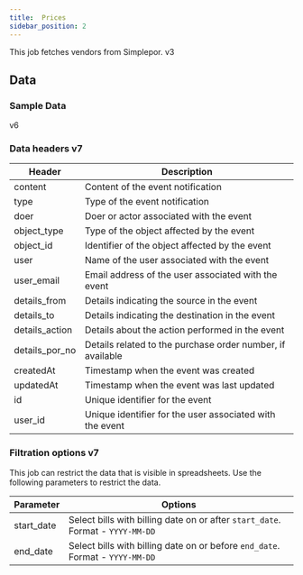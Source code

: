 ```yaml
---
title:  Prices
sidebar_position: 2
---
```


This job fetches vendors from Simplepor. v3 

<AddJob
  template="gsheet_simplepor_db_vendors" v4
/>

## Data

### Sample Data

<Gsheet
  src="https://docs.google.com/spreadsheets/d/14xpjjn0KR9oWi4zoM7JEfvAuiwR5ybX_0dVTZxmmwRI/edit#gid=548360923"
/>v6


### Data headers v7

| Header           | Description                                              |
|------------------|----------------------------------------------------------|
| content          | Content of the event notification                        |
| type             | Type of the event notification                           |
| doer             | Doer or actor associated with the event                  |
| object_type      | Type of the object affected by the event                  |
| object_id        | Identifier of the object affected by the event            |
| user             | Name of the user associated with the event                |
| user_email       | Email address of the user associated with the event      |
| details_from     | Details indicating the source in the event                |
| details_to       | Details indicating the destination in the event           |
| details_action   | Details about the action performed in the event           |
| details_por_no   | Details related to the purchase order number, if available|
| createdAt        | Timestamp when the event was created                     |
| updatedAt        | Timestamp when the event was last updated                |
| id               | Unique identifier for the event                          |
| user_id          | Unique identifier for the user associated with the event  |



### Filtration options v7

This job can restrict the data that is visible in spreadsheets. Use the following parameters to restrict the data.

| Parameter | Options |
|----|----|
| start_date | Select bills with billing date on or after `start_date`. Format - `YYYY-MM-DD` |
| end_date | Select bills with billing date on or before `end_date`. Format - `YYYY-MM-DD` |

<!---
## Others

### Similar jobs

Similar sort of data can be achieved by using get accounting transaction job and filtering it by invoice type. 

### Reports that use this job

Here are some of the report templates that use this job: 
-->